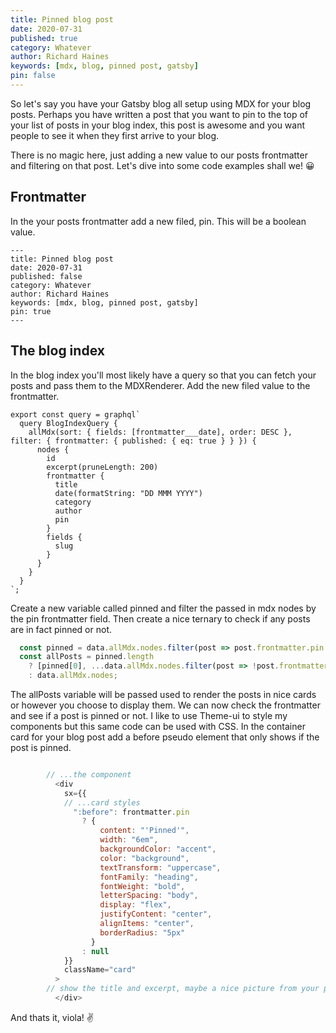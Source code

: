 ```yaml
---
title: Pinned blog post
date: 2020-07-31
published: true
category: Whatever
author: Richard Haines
keywords: [mdx, blog, pinned post, gatsby]
pin: false
---
```


So let's say you have your Gatsby blog all setup using MDX for your blog posts. Perhaps you have written a post that you want to pin to the top of your list of posts in your blog index, this post is awesome and you want people to see it when they first arrive to your blog.

There is no magic here, just adding a new value to our posts frontmatter and filtering on that post. Let's dive into some code examples shall we! 😀

## Frontmatter

In the your posts frontmatter add a new filed, pin. This will be a boolean value.

``` mdx
---
title: Pinned blog post
date: 2020-07-31
published: false
category: Whatever
author: Richard Haines
keywords: [mdx, blog, pinned post, gatsby]
pin: true
---

```

## The blog index

In the blog index you'll most likely have a query so that you can fetch your posts and pass them to the MDXRenderer. Add the new filed value to the frontmatter.

``` mdx
export const query = graphql`
  query BlogIndexQuery {
    allMdx(sort: { fields: [frontmatter___date], order: DESC }, filter: { frontmatter: { published: { eq: true } } }) {
      nodes {
        id
        excerpt(pruneLength: 200)
        frontmatter {
          title
          date(formatString: "DD MMM YYYY")
          category
          author
          pin
        }
        fields {
          slug
        }
      }
    }
  }
`;
```

Create a new variable called pinned and filter the passed in mdx nodes by the pin frontmatter field. Then create a nice ternary to check if any posts are in fact pinned or not.

``` js
  const pinned = data.allMdx.nodes.filter(post => post.frontmatter.pin === true);
  const allPosts = pinned.length
    ? [pinned[0], ...data.allMdx.nodes.filter(post => !post.frontmatter.pin)]
    : data.allMdx.nodes;
```

The allPosts variable will be passed used to render the posts in nice cards or however you choose to display them. We can now check the frontmatter and see if a post is pinned or not. I like to use Theme-ui to style my components but this same code can be used with CSS. In the container card for your blog post add a before pseudo element that only shows if the post is pinned.

``` js

        // ...the component
          <div
            sx={{
            // ...card styles
              ":before": frontmatter.pin
                ? {
                    content: "'Pinned'",
                    width: "6em",
                    backgroundColor: "accent",
                    color: "background",
                    textTransform: "uppercase",
                    fontFamily: "heading",
                    fontWeight: "bold",
                    letterSpacing: "body",
                    display: "flex",
                    justifyContent: "center",
                    alignItems: "center",
                    borderRadius: "5px"
                  }
                : null
            }}
            className="card"
          >
        // show the title and excerpt, maybe a nice picture from your post
          </div>

```

And thats it, viola! ✌️